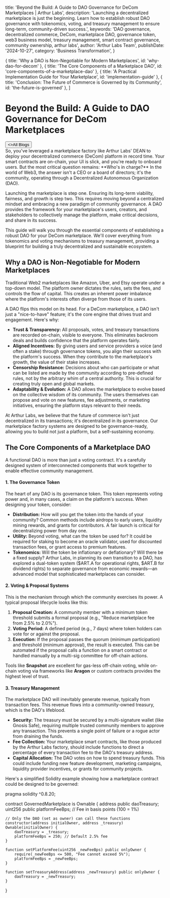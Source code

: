
  title: 'Beyond the Build: A Guide to DAO Governance for DeCom Marketplaces | Arthur Labs',
  description: 'Launching a decentralized marketplace is just the beginning. Learn how to establish robust DAO governance with tokenomics, voting, and treasury management to ensure long-term, community-driven success.',
  keywords: 'DAO governance, decentralized commerce, DeCom, marketplace DAO, governance token, web3 business model, treasury management, smart contract governance, community ownership, arthur labs',
  author: 'Arthur Labs Team',
  publishDate: '2024-10-27',
  category: 'Business Transformation',
}

  { title: 'Why a DAO is Non-Negotiable for Modern Marketplaces', id: 'why-dao-for-decom' },
  { title: 'The Core Components of a Marketplace DAO', id: 'core-components-of-a-marketplace-dao' },
  { title: 'A Practical Implementation Guide for Your Marketplace', id: 'implementation-guide' },
  { title: 'Conclusion: The Future of Commerce is Governed by its Community', id: 'the-future-is-governed' },
]

<HeroPattern />

# Beyond the Build: A Guide to DAO Governance for DeCom Marketplaces

<div className="not-prose mt-6 mb-16 flex gap-3">
  <Button href="/blogs" arrow="left">
    <>All Blogs</>
  </Button>
</div>

<div className="lead">
So, you've leveraged a marketplace factory like Arthur Labs' DEAN to deploy your decentralized commerce (DeCom) platform in record time. Your smart contracts are on-chain, your UI is slick, and you're ready to onboard users. But the most critical question remains: **Who's in charge?** In the world of Web3, the answer isn't a CEO or a board of directors; it's the community, operating through a Decentralized Autonomous Organization (DAO).
</div>

Launching the marketplace is step one. Ensuring its long-term viability, fairness, and growth is step two. This requires moving beyond a centralized mindset and embracing a new paradigm of community governance. A DAO provides the framework for your marketplace's users, creators, and stakeholders to collectively manage the platform, make critical decisions, and share in its success.

This guide will walk you through the essential components of establishing a robust DAO for your DeCom marketplace. We'll cover everything from tokenomics and voting mechanisms to treasury management, providing a blueprint for building a truly decentralized and sustainable ecosystem.

<h2 id="why-dao-for-decom">Why a DAO is Non-Negotiable for Modern Marketplaces</h2>

Traditional Web2 marketplaces like Amazon, Uber, and Etsy operate under a top-down model. The platform owner dictates the rules, sets the fees, and controls the flow of capital. This creates an inherent power imbalance where the platform's interests often diverge from those of its users.

A DAO flips this model on its head. For a DeCom marketplace, a DAO isn't just a "nice-to-have" feature; it's the core engine that drives trust and engagement. Here's why:

-   **Trust & Transparency:** All proposals, votes, and treasury transactions are recorded on-chain, visible to everyone. This eliminates backroom deals and builds confidence that the platform operates fairly.
-   **Aligned Incentives:** By giving users and service providers a voice (and often a stake) through governance tokens, you align their success with the platform's success. When they contribute to the marketplace's growth, the value of their stake increases.
-   **Censorship Resistance:** Decisions about who can participate or what can be listed are made by the community according to pre-defined rules, not by the arbitrary whim of a central authority. This is crucial for creating truly open and global markets.
-   **Adaptability & Evolution:** A DAO allows the marketplace to evolve based on the collective wisdom of its community. The users themselves can propose and vote on new features, fee adjustments, or marketing initiatives, ensuring the platform stays relevant to their needs.

At Arthur Labs, we believe that the future of commerce isn't just decentralized in its transactions; it's decentralized in its governance. Our marketplace factory systems are designed to be governance-ready, allowing you to build not just a platform, but a self-sustaining economy.

<h2 id="core-components-of-a-marketplace-dao">The Core Components of a Marketplace DAO</h2>

A functional DAO is more than just a voting contract. It's a carefully designed system of interconnected components that work together to enable effective community management.

#### 1. The Governance Token
The heart of any DAO is its governance token. This token represents voting power and, in many cases, a claim on the platform's success. When designing your token, consider:

-   **Distribution:** How will you get the token into the hands of your community? Common methods include airdrops to early users, liquidity mining rewards, and grants for contributors. A fair launch is critical for decentralizing power from day one.
-   **Utility:** Beyond voting, what can the token be used for? It could be required for staking to become an oracle validator, used for discounted transaction fees, or grant access to premium features.
-   **Tokenomics:** Will the token be inflationary or deflationary? Will there be a fixed supply? Arthur Labs, in planning its own transition to a DAO, has explored a dual-token system ($ART.A for operational rights, $ART.B for dividend rights) to separate governance from economic rewards—an advanced model that sophisticated marketplaces can consider.

#### 2. Voting & Proposal Systems
This is the mechanism through which the community exercises its power. A typical proposal lifecycle looks like this:

1.  **Proposal Creation:** A community member with a minimum token threshold submits a formal proposal (e.g., "Reduce marketplace fee from 2.5% to 2.0%").
2.  **Voting Period:** A defined period (e.g., 7 days) where token holders can vote for or against the proposal.
3.  **Execution:** If the proposal passes the quorum (minimum participation) and threshold (minimum approval), the result is executed. This can be automated if the proposal calls a function on a smart contract or handled manually by a multi-sig committee for off-chain actions.

Tools like **Snapshot** are excellent for gas-less off-chain voting, while on-chain voting via frameworks like **Aragon** or custom contracts provides the highest level of trust.

#### 3. Treasury Management
The marketplace DAO will inevitably generate revenue, typically from transaction fees. This revenue flows into a community-owned treasury, which is the DAO's lifeblood.

-   **Security:** The treasury must be secured by a multi-signature wallet (like Gnosis Safe), requiring multiple trusted community members to approve any transaction. This prevents a single point of failure or a rogue actor from draining the funds.
-   **Fee Collection:** Your marketplace smart contracts, like those produced by the Arthur Labs factory, should include functions to direct a percentage of every transaction fee to the DAO's treasury address.
-   **Capital Allocation:** The DAO votes on how to spend treasury funds. This could include funding new feature development, marketing campaigns, liquidity provider incentives, or grants for community projects.

Here's a simplified Solidity example showing how a marketplace contract could be designed to be governed:

pragma solidity ^0.8.20;


contract GovernedMarketplace is Ownable {
    address public daoTreasury;
    uint256 public platformFeeBps; // Fee in basis points (100 = 1%)

    // Only the DAO (set as owner) can call these functions
    constructor(address initialOwner, address _treasury) Ownable(initialOwner) {
        daoTreasury = _treasury;
        platformFeeBps = 250; // Default 2.5% fee
    }

    function setPlatformFee(uint256 _newFeeBps) public onlyOwner {
        require(_newFeeBps <= 500, "Fee cannot exceed 5%");
        platformFeeBps = _newFeeBps;
    }

    function setTreasuryAddress(address _newTreasury) public onlyOwner {
        daoTreasury = _newTreasury;
    }
}


<div className="mt-16"><Socials /></div>